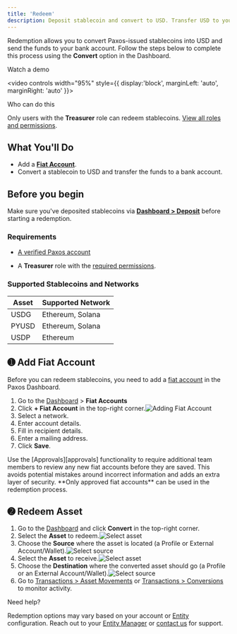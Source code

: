 ```yaml
---
title: 'Redeem'
description: Deposit stablecoin and convert to USD. Transfer USD to your bank.
---
```

[entity-manager]: /dashboard/roles#entity-manager
[contact]: https://support.paxos.com/hc/en-us/requests/new
[Dashboard]: https://dashboard.paxos.com/
[Profile]: /dashboard/organization#profile
[asset-movement]: https://dashboard.paxos.com/dashboard/transactions/asset-movements
[conversions]: https://dashboard.paxos.com/dashboard/transactions/conversions
[Entity]: /dashboard/organization#entities
[minting-instructions]: #minting-instructions
[withdraw-address]: #withdraw-address
[addresses]: /dashboard/addresses
[send-usd]: #send-usd
[saved-instructions]: https://dashboard.paxos.com/dashboard/saved-instructions
[alternative-minting]: #alternative-minting
[profiles]: https://dashboard.paxos.com/admin/profiles
[minting-profile]: #minting-profile
[transactions]: https://dashboard.paxos.com/dashboard/transactions/asset-movements
[support]: https://support.paxos.com/hc/en-us
[deposit]: /dashboard/deposit
[convert]: /dashboard/convert
[transfer]: /dashboard/transfer
[roles]:https://docs.paxos.com/dashboard/roles
[fiat]:https://docs.paxos.com/dashboard/fiat
[deposit]:https://dashboard.paxos.com/actions/deposit
[approvals]:https://docs.paxos.com/dashboard/admin/approvals
Redemption allows you to convert Paxos-issued stablecoins into USD and send the funds to your bank account. 
Follow the steps below to complete this process using the **Convert** option in the Dashboard.

<Tip>
Watch a demo

<video
 controls width="95%" style={{ display:'block', marginLeft: 'auto', marginRight: 'auto' }}>
  <source src="/images/usdg-redemption-demo-2.mp4" type="video/mp4" />
</video>

</Tip>

<Warning>

 Who can do this

Only users with the **Treasurer** role can redeem stablecoins. [View all roles and permissions][roles]. 

</Warning>

## What You'll Do

- Add a [**Fiat Account**][fiat].
- Convert a stablecoin to USD and transfer the funds to a bank account.

## Before you begin

<Tip>

Make sure you've deposited stablecoins via [**Dashboard > Deposit**](https://dashboard.paxos.com/actions/deposit) before starting a redemption.

</Tip>

### Requirements

- [A verified Paxos account](https://docs.paxos.com/dashboard/signin)

- A **Treasurer** role with the [required permissions][roles].

### Supported Stablecoins and Networks

| Asset | Supported Network |
| ----- | ----- |
| USDG | Ethereum, Solana |
| PYUSD | Ethereum, Solana |
| USDP | Ethereum |

## ➊ Add Fiat Account

Before you can redeem stablecoins, you need to add a [fiat account][fiat] in the Paxos Dashboard. 

1. Go to the [Dashboard] > **Fiat Accounts**   
2. Click **+ Fiat Account** in the top-right corner.![Adding Fiat Account](/images/add-fiat-account.png)  
3. Select a network.  
4. Enter account details.  
5. Fill in recipient details.  
6. Enter a mailing address.  
7. Click **Save**.

<Tip>
Use the [Approvals][approvals] functionality to require additional team members to review any new fiat accounts before they are saved. This avoids potential mistakes around incorrect information and adds an extra layer of security. **Only approved fiat accounts** can be used in the redemption process.
</Tip>

## ➋ Redeem Asset

1. Go to the [Dashboard] and click **Convert** in the top-right corner.  
2. Select the **Asset** to redeem.![Select asset](/images/redeem-usdg.png)
3. Choose the **Source** where the asset is located (a Profile or External Account/Wallet).![Select source](/images/redeem-select-source.png)
4. Select the **Asset** to receive.![Select asset](/images/redeem-select-asset.png)  
5. Choose the **Destination** where the converted asset should go (a Profile or an External Account/Wallet).![Select source](/images/redeem-destination.png)  
6. Go to [Transactions > Asset Movements][asset-movement] or [Transactions > Conversions][conversions] to monitor activity.

<Tip>
Need help?

Redemption options may vary based on your account or [Entity] configuration. Reach out to your [Entity Manager][entity-manager] or [contact us][contact] for support.

</Tip>
